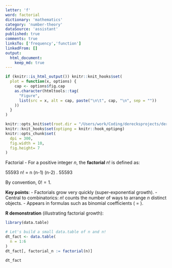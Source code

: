 ```yaml
---
letter: 'f'
word: factorial
dictionary: 'mathematics'
category: 'number-theory'
dataSource: 'assistant'
published: true
comments: true
linksTo: ['frequency','function']
linkedFrom: []
output:
  html_document:
    keep_md: true
---
```


```r
if (knitr::is_html_output()) knitr::knit_hooks$set(
  plot = function(x, options) {
    cap <- options$fig.cap
    as.character(htmltools::tag(
      "Figure",
      list(src = x, alt = cap, paste("\n\t", cap, "\n", sep = ""))
    ))
  }
)

knitr::opts_knit$set(root.dir = "/Users/work/Coding/derecksprojects/derecksnotes.com-playground/derecksnotes.com/client/src/app/dictionaries/mathematics/definitions")
knitr::knit_hooks$set(optipng = knitr::hook_optipng)
knitr::opts_chunk$set(
  dpi = 300,
  fig.width = 10,
  fig.height= 7
)
```

<a id="factorial">Factorial</a> - For a positive integer $n$, the **factorial** $n!$ is defined as:

55593
n! = n \times (n-1) \times (n-2) \times \cdots \times 2 \times 1.
55593

By convention, $0! = 1$.

**Key points**:
- Factorials grow very quickly (super-exponential growth).
- Central to combinatorics: $n!$ counts the number of ways to arrange $n$ distinct objects.
- Appears in formulas such as binomial coefficients \(\binom{n}{k} = \frac{n!}{k!(n-k)!}\).

**R demonstration** (illustrating factorial growth):

```r
library(data.table)

# Let's build a small data.table of n and n!
dt_fact <- data.table(
  n = 1:6
)
dt_fact[, factorial_n := factorial(n)]

dt_fact
```

